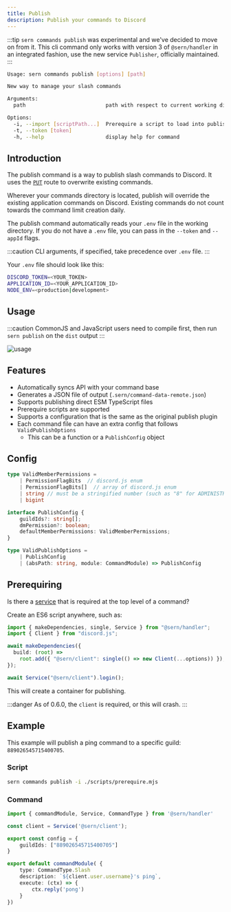 ```yaml
---
title: Publish
description: Publish your commands to Discord
---
```


:::tip 
`sern commands publish` was experimental and we've decided to move on from it. 
This cli command only works with version 3 of `@sern/handler` in an integrated fashion,
use the new service `Publisher`, officially maintained.
:::

```sh
Usage: sern commands publish [options] [path]

New way to manage your slash commands

Arguments:
  path                          path with respect to current working directory that will locate all published files

Options:
  -i, --import [scriptPath...]  Prerequire a script to load into publisher
  -t, --token [token]
  -h, --help                    display help for command
```

## Introduction

The publish command is a way to publish slash commands to Discord. It uses the [`PUT`](https://discord.com/developers/docs/interactions/application-commands#bulk-overwrite-global-application-commands) route to overwrite existing commands.

Wherever your commands directory is located, publish will override the existing application commands on Discord. Existing commands do not count towards the command limit creation daily.

The publish command automatically reads your `.env` file in the working directory. If you do not have a `.env` file, you can pass in the `--token` and `--appId` flags.

:::caution
CLI arguments, if specified, take precedence over `.env` file.
:::

Your `.env` file should look like this:

```sh title=".env"
DISCORD_TOKEN=<YOUR_TOKEN>
APPLICATION_ID=<YOUR_APPLICATION_ID>
NODE_ENV=<production|development>
```

## Usage

:::caution
CommonJS and JavaScript users need to compile first, then run `sern publish` on the `dist` output
:::

![usage](~/assets/docs/sern-publish.gif)

## Features

- Automatically syncs API with your command base
- Generates a JSON file of output (`.sern/command-data-remote.json`)
- Supports publishing direct ESM TypeScript files
- Prerequire scripts are supported
- Supports a configuration that is the same as the original publish plugin
- Each command file can have an extra config that follows `ValidPublishOptions`
  - This can be a function or a `PublishConfig` object

## Config

```ts {13-15}
type ValidMemberPermissions =
    | PermissionFlagBits  // discord.js enum
    | PermissionFlagBits[]  // array of discord.js enum
    | string // must be a stringified number (such as "8" for ADMINISTRATOR)
    | bigint

interface PublishConfig {
    guildIds?: string[];
    dmPermission?: boolean;
    defaultMemberPermissions: ValidMemberPermissions;
}

type ValidPublishOptions =
    | PublishConfig
    | (absPath: string, module: CommandModule) => PublishConfig
```

## Prerequiring

Is there a [service](/v3/guide/walkthrough/services) that is required at the top level of a command?

Create an ES6 script anywhere, such as:

```ts title="scripts/prerequire.mjs"
import { makeDependencies, single, Service } from "@sern/handler";
import { Client } from "discord.js";

await makeDependencies({
  build: (root) =>
    root.add({ "@sern/client": single(() => new Client(...options)) }),
});

await Service("@sern/client").login();
```

This will create a container for publishing.

:::danger
As of 0.6.0, the `client` is required, or this will crash.
:::

## Example

This example will publish a ping command to a specific guild: `889026545715400705`.

### Script

```sh
sern commands publish -i ./scripts/prerequire.mjs
```

### Command

```ts title=src/commands/ping.ts {5-7}
import { commandModule, Service, CommandType } from '@sern/handler'

const client = Service('@sern/client');

export const config = {
    guildIds: ["889026545715400705"]
}

export default commandModule( {
    type: CommandType.Slash
    description: `${client.user.username}'s ping`,
    execute: (ctx) => {
        ctx.reply('pong')
    }
})
```
